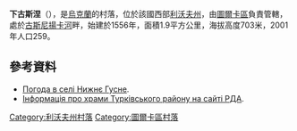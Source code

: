 {{coord|48|53|58|N|23|3|18|E|scale:100000|display=title}}

'''下古斯涅'''（{{lang-uk|Нижнє Гусне}}），是[[烏克蘭|烏克蘭]]的村落，位於該國西部[[利沃夫州|利沃夫州]]，由[[圖爾卡區|圖爾卡區]]負責管轄，處於[[古斯尼揚卡河|古斯尼揚卡河]]畔，始建於1556年，面積1.9平方公里，海拔高度703米，2001年人口259。

==參考資料==
* [http://weather.in.ua/ua/l'vovskaja/16870 Погода в селі Нижнє Гусне]{{Wayback|url=http://weather.in.ua/ua/l%27vovskaja/16870 |date=20200926001901 }}.
* [http://turka-rda.gov.ua/turkivschyna-turystychna/1284-2/ Інформація про храми Турківського району на сайті РДА]{{Wayback|url=http://turka-rda.gov.ua/turkivschyna-turystychna/1284-2/ |date=20161006031122 }}.

{{DEFAULTSORT:Нижнє Гусне}}
[[Category:利沃夫州村落|Category:利沃夫州村落]]
[[Category:圖爾卡區村落|Category:圖爾卡區村落]]


{{Lviv-geo-stub}}